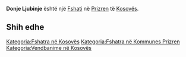 {{Fshat në Kosovës
 | Emri                = Donje Ljubinje
 | EmriAlt                = Done LJubine,Donje Ljubinje,Lubi e Poshteme,Lubi e Poshtëme,Lubinja e Ulte,Lubinja e Ultë,Lubinje e Poshtme,Lubinjë e Poshtme,Доње Љубиње
 | Emri (Rasa dhanore) = 
 | Figura              = 
 | Shteti              = Kosovës
 | Komuna              = Prizren
 | Kodi postar         = 
 | Sipërfaqja          = 

 | Popullsia           = 

 | Regj. i popullsisë  = 
 | Dend. e popullsisë  = 
 | Faqja zyrtare       = 
 <!--- Koordinatat ----> 
 | Gjerësia            = 42.135
 | Gjatësia            = 20.85722
 | Lartësia            = 
}}
'''Donje Ljubinje''' është një [[Fshati]] në [[Prizren]] të [[Kosovës]].

<!-- == Gjeografia == -->
<!-- == Historia == -->
<!-- == Demografia == -->
== Shih edhe ==
{{Komuna Prizren}}
{{Kosovo-Administrata-Cung}}

[[Kategoria:Fshatra në Kosovës]]
[[Kategoria:Fshatra në Kommunes Prizren]]
[[Kategoria:Vendbanime në Kosovës]]